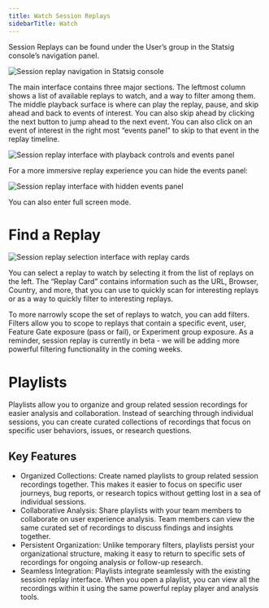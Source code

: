 ```yaml
---
title: Watch Session Replays
sidebarTitle: Watch
---
```


Session Replays can be found under the User’s group in the Statsig console’s navigation panel. 

<Frame>
  <img src="https://github.com/statsig-io/docs/assets/3464964/2f9ca1b1-f8e0-403f-9d3f-898434f06266" alt="Session replay navigation in Statsig console" />
</Frame>


The main interface contains three major sections. The leftmost column shows a list of available replays to watch, and a way to filter among them. The middle playback surface is where can play the replay, pause, and skip ahead and back to events of interest. You can also skip ahead by clicking the next button to jump ahead to the next event. You can also click on an event of interest in the right most “events panel” to skip to that event in the replay timeline. 

<Frame>
  <img src="https://github.com/statsig-io/docs/assets/3464964/f810ceb5-b6fc-4312-8e5d-9acfec0809bb" alt="Session replay interface with playback controls and events panel" />
</Frame>


For a more immersive replay experience you can hide the events panel: 
<Frame>
  <img src="https://github.com/statsig-io/docs/assets/3464964/d63fdf9e-cfc4-45e5-9365-d478504574c3" alt="Session replay interface with hidden events panel" />
</Frame>


You can also enter full screen mode. 

# Find a Replay

<Frame>
  <img src="https://github.com/statsig-io/docs/assets/3464964/45ce3a59-6847-43d6-bfc8-6d3cd5d45917" alt="Session replay selection interface with replay cards" />
</Frame>


You can select a replay to watch by selecting it from the list of replays on the left. The “Replay Card” contains information such as the URL, Browser, Country, and more, that you can use to quickly scan for interesting replays or as a way to quickly filter to interesting replays. 

To more narrowly scope the set of replays to watch, you can add filters. Filters allow you to scope to replays that contain a specific event, user, Feature Gate exposure (pass or fail), or Experiment group exposure. As a reminder, session replay is currently in beta - we will be adding more powerful filtering functionality in the coming weeks.

# Playlists

Playlists allow you to organize and group related session recordings for easier analysis and collaboration. Instead of searching through individual sessions, you can create curated collections of recordings that focus on specific user behaviors, issues, or research questions.

## Key Features
- Organized Collections: Create named playlists to group related session recordings together. This makes it easier to focus on specific user journeys, bug reports, or research topics without getting lost in a sea of individual sessions.
- Collaborative Analysis: Share playlists with your team members to collaborate on user experience analysis. Team members can view the same curated set of recordings to discuss findings and insights together.
- Persistent Organization: Unlike temporary filters, playlists persist your organizational structure, making it easy to return to specific sets of recordings for ongoing analysis or follow-up research.
- Seamless Integration: Playlists integrate seamlessly with the existing session replay interface. When you open a playlist, you can view all the recordings within it using the same powerful replay player and analysis tools.
